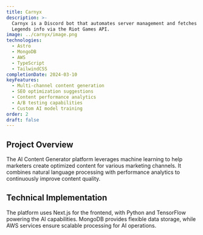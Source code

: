 ```yaml
---
title: Carnyx
description: >-
  Carnyx is a Discord bot that automates server management and fetches League of
  Legends info via the Riot Games API.
image: ../carnyx/image.png
technologies:
  - Astro
  - MongoDB
  - AWS
  - TypeScript
  - TailwindCSS
completionDate: 2024-03-10
keyFeatures:
  - Multi-channel content generation
  - SEO optimization suggestions
  - Content performance analytics
  - A/B testing capabilities
  - Custom AI model training
order: 2
draft: false
---
```

## Project Overview

The AI Content Generator platform leverages machine learning to help marketers create optimized content for various marketing channels. It combines natural language processing with performance analytics to continuously improve content quality.

## Technical Implementation

The platform uses Next.js for the frontend, with Python and TensorFlow powering the AI capabilities. MongoDB provides flexible data storage, while AWS services ensure scalable processing for AI operations.
